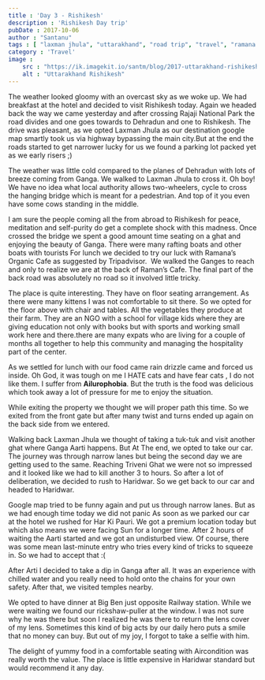 ```yaml
---
title : 'Day 3 - Rishikesh'
description : 'Rishikesh Day trip'
pubDate : 2017-10-06
author : "Santanu"
tags : [ "laxman jhula", "uttarakhand", "road trip", "travel", "ramana’s organic",]
category : 'Travel'
image :
    src : "https://ik.imagekit.io/santm/blog/2017-uttarakhand-rishikesh.webp"
    alt : "Uttarakhand Rishikesh"
---
```

The weather looked gloomy with an overcast sky as we woke up. We had breakfast at the hotel and decided to visit Rishikesh today. Again we headed back the way we came yesterday and after crossing Rajaji National Park the road divides and one goes towards to Dehradun and one to Rishikesh. The drive was pleasant, as we opted Laxman Jhula as our destination google map smartly took us via highway bypassing the main city.But at the end the roads started to get narrower lucky for us we found a parking lot packed yet as we early risers ;)

The weather was little cold compared to the planes of Dehradun with lots of breeze coming from Ganga. We walked to Laxman Jhula to cross it. Oh boy! We have no idea what local authority allows two-wheelers, cycle to cross the hanging bridge which is meant for a pedestrian. And top of it you even have some cows standing in the middle. 

I am sure the people coming all the from abroad to Rishikesh for peace, meditation and self-purity do get a complete shock with this madness. Once crossed the bridge we spent a good amount time seating on a ghat and enjoying the beauty of Ganga. There were many rafting boats and other boats with tourists For lunch we decided to try our luck with Ramana’s Organic Cafe as suggested by Tripadvisor.  We walked the Ganges to reach and only to realize we are at the back of Raman’s Cafe. The final part of the back road was absolutely no road so it involved little tricky.

The place is quite interesting. They have on floor seating arrangement. As there were many kittens I was not comfortable to sit there. So we opted for the floor above with chair and tables. All the vegetables they produce at their farm. They are an NGO with a school for village kids where they are giving education not only with books but with sports and working small work here and there.there are many expats who are living for a couple of months all together to help this community and managing the hospitality part of the center. 

As we settled for lunch with our food came rain drizzle came and forced us inside. Oh God, it was tough on me I HATE cats and have fear cats , I do not like them. I suffer from **Ailurophobia**. But the truth is the food was delicious which took away a lot of
pressure for me to enjoy the situation.

While exiting the property we thought we will proper path this time. So we exited from the front gate but after many twist and turns ended up again on the back side from we entered. 

Walking back Laxman Jhula we thought of taking a tuk-tuk and visit another ghat where Ganga Aarti happens. But At The end, we opted to take our car. The journey was through narrow lanes but being the second day we are getting used to the same. Reaching Triveni Ghat we were not so impressed and it looked like we had to kill another 3 to hours. So after a lot of deliberation, we decided to rush to Haridwar. So we get back to our car and headed to Haridwar.

Google map tried to be funny again and put us through narrow lanes. But as we had enough time today we did not panic As soon as we parked our car at the hotel we rushed for Har Ki Pauri. We got a premium location today but which also means we were facing Sun for a longer time. After 2 hours of waiting the Aarti started and we got an undisturbed view. Of course, there was some mean last-minute entry who tries every kind of tricks to squeeze in. So we had to accept that :(  

After Arti I decided to take a dip in Ganga after all. It was an experience with chilled water and you really need to hold onto the chains for your own safety. After that, we visited temples nearby.

We opted to have dinner at Big Ben just opposite Railway station. While we were waiting we found our rickshaw-puller at the window. I was not sure why he was there but soon I realized he was there to return the lens cover of my lens. Sometimes this kind of big acts by our daily hero puts a smile that no money can buy. But out of my joy, I forgot to take a selfie with him. 

The delight of yummy food in a comfortable seating with Aircondition was really worth the value. The place is little expensive in Haridwar standard but would recommend it any day.
